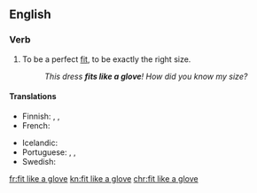 ==English==

===Verb===
{{en-verb|fits like a glove|fitting like a glove|past2=fit like a glove|fitted like a glove|past_ptc2=fit like a glove}}

# {{lb|en|simile}} To be a perfect [[fit]], to be exactly the right size.
#: ''This dress '''fits like a glove'''! How did you know my size?''

====Translations====
{{trans-top|to be a perfect fit, to be exactly the right size}}
* Finnish: {{t|fi|sopia kuin valettu}} {{qualifier|idiomatic}}, {{t|fi|sopia kuin nakutettu}} {{qualifier|idiomatic}}, {{t|fi|sopia kuin nyrkki silmään}} {{qualifier|idiomatic|jocular}}
* French: {{t+|fr|aller comme un gant}}
{{trans-mid}}
* Icelandic: {{t+|is|falla eins og flís við rass}}
* Portuguese: {{t|pt|servir como uma luva}}, {{t|pt|cair como uma luva}}, {{t|pt|caber como uma luva}}
* Swedish: {{t|sv|passa som hand i handske}}
{{trans-bottom}}

[[fr:fit like a glove]]
[[kn:fit like a glove]]
[[chr:fit like a glove]]